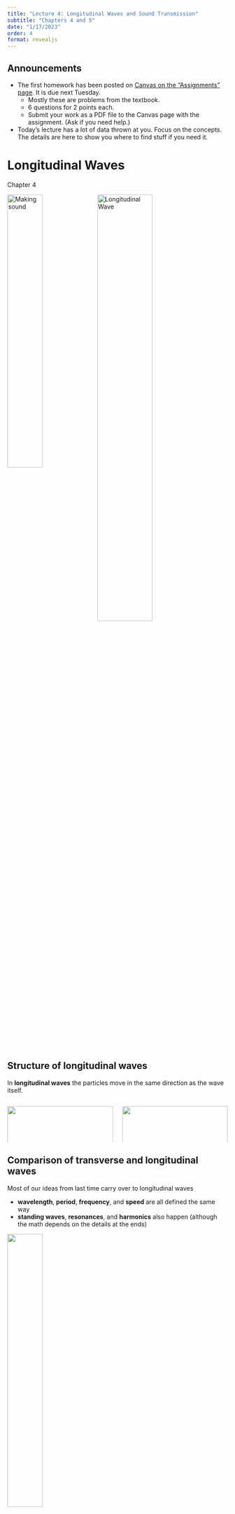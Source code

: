 ```yaml
---
title: "Lecture 4: Longitudinal Waves and Sound Transmission"
subtitle: "Chapters 4 and 5"
date: "1/17/2023"
order: 4
format: revealjs
---
```


## Announcements

::: {.incremental}
- The first homework has been posted on [Canvas on the "Assignments" page](https://duq.instructure.com/courses/23911/assignments/307721).  It is due next Tuesday.
    - Mostly these are problems from the textbook.
    - 6 questions for 2 points each.
    - Submit your work as a PDF file to the Canvas page with the assignment. (Ask if you need help.)
- Today's lecture has a lot of data thrown at you.  Focus on the concepts.  The details are here to show you where to find stuff if you need it.
:::


# Longitudinal Waves
Chapter 4

![Making sound](figs/lecture-04/img_46.jpg){ .img width="40%" style="vertical-align: top" }
![Longitudinal Wave](figs/lecture-02/Lwave-Red-2.gif){ .img width="50%" style="vertical-align: top"  }

## Structure of longitudinal waves
In **longitudinal waves** the particles move in the same direction as the wave itself.

:::: { .columns }

::: { .column width="50%"}
![](figs/lecture-04/img_47.jpg){ width="100%"}

Here the loops of the spring are compressed together.
:::

::: { .column width="50%"}
![](figs/lecture-04/img_49.jpg){ width="100%"}

Here the beads are pushed together.
:::

::::

## Comparison of transverse and longitudinal waves
Most of our ideas from last time carry over to longitudinal waves

- **wavelength**, **period**, **frequency**, and **speed** are all defined the same way
- **standing waves**, **resonances**, and **harmonics** also happen (although the math depends on the details at the ends)

![](figs/lecture-04/img_48.jpg){ width=40% } 

## Most longitudinal waves are pressure waves
:::: {.columns}
::: {.column width="65%"}
Sound waves in air are fluctuations in pressure.

These pressure fluctuations are tiny (a billionth to a thousandth of atmospheric pressure)!

We typically don't measure the pressure directly, although speakers and microphones work on this principle.
:::
::: {.column width="35%"}
![](figs/lecture-04/cutnell_11e_fig_16_17.jpg){width="100%"}

![](figs/lecture-04/cutnell_11e_fig_16_13.jpg){width="100%"}
:::
::::

## Rubens tube
<iframe width="560" height="315" src="https://www.youtube.com/embed/sIopZnMLeQo" title="YouTube video player" frameborder="0" allow="accelerometer; clipboard-write; encrypted-media; gyroscope; picture-in-picture; web-share" allowfullscreen></iframe>

::: aside
<https://youtu.be/sIopZnMLeQo>
:::

# Sound transmission
Chapter 5

## {background-color="black" background-image="figs/lecture-04/alien.jpg" background-size="contain" background-repeat="no-repeat" background-position="right"}


::: { style="color: #7dc158"}
*In space no one can hear you scream.*
:::

::: {.fragment}
Is this a true statement?  Why?
:::

::: {.fragment}
Yes, because sound needs matter to travel through.

Space has no air, so sound can't travel.
:::

## Medium of transmission
Sound waves must travel through some kind of matter, which we call the *medium* of transmission.

For music, the medium is usually air, but sound also travels through

- the solid body of musical instruments
- the floors and walls
- the structures of the human body (e.g. the parts of the ear)

Today we want to define a couple of terms describing how sound moves through matter: *speed* and *impedance*.

## Speed of sound
:::: {.columns}

::: {.column width="70%"}
The speed of sound in an object depends on many factors

::: {.incremental}
- the material
- the environment (temperature, ambient pressure, humidity)
- the shape of the object
- the frequency of the sound ("dispersion")
:::

::: {.fragment}
The table on the right assumes a bulk material (much bigger than the wavelength of the sound) and a sound frequency of 1000 Hz.
:::

::: aside
Note that the book often uses the approximation of 350 m/s for the speed of sound in air.

Refs: W&W, [Engineering toolbox](https://www.engineeringtoolbox.com/sound-speed-solids-d_713.html)
:::

:::

::: {.column width="30%"}

::: {style="font-size:60%"}

<center>
<table>
<tbody><tr><td colspan="2"><center><font size="+2">Gases</font></center></td></tr>
<tr><td><center>Material</center></td><td>v (m/s)</td></tr>
<tr><td>Helium (0°C)</td><td><center>972</center></td></tr>
<tr style="background:yellow"><td>Air (20°C)</td><td><center>343</center></td></tr>
<tr><td>Air (0°C)</td><td><center>331</center></td></tr>
<tr><td colspan="2"><center><font size="+2">Liquids at 25°C</font></center></td></tr>
<tr><td><center>Material</center></td><td>v (m/s)</td></tr>
<tr><td>Glycerol </td><td><center>1904</center></td></tr>
<tr><td>Sea water </td><td><center>1533</center></td></tr>
<tr><td>Water </td><td><center>1493</center></td></tr>
<tr><td>Mercury </td><td><center>1450</center></td></tr>
<tr><td colspan="2"><center><font size="+2">Solids</font></center></td></tr>
<tr><td><center>Material</center></td><td>v (m/s)</td></tr>
<tr><td>Glass </td><td><center>5640</center></td></tr>
<tr><td>Aluminum </td><td><center>5100</center></td></tr>
<tr><td>Brass </td><td><center>4700</center></td></tr>
<tr><td>Steel </td><td><center>5130</center></td></tr>
<tr><td>Wood </td><td><center>3000-4000</center></td></tr>
<tr><td>Concrete </td><td><center>3000</center></td></tr>
</tbody>
</table>
</center>
:::

:::

::::

## Waves carry information
We think of the speed of sound as telling us how quickly *energy* moves through a medium, but it also tells us how fast *information* travels.

We can demonstrate this will a high-speed camera...

## Slinky drop experiment
<iframe width="560" height="315" src="https://www.youtube.com/embed/eCMmmEEyOO0" title="YouTube video player" frameborder="0" allow="accelerometer; autoplay; clipboard-write; encrypted-media; gyroscope; picture-in-picture; web-share" allowfullscreen></iframe>

::: aside
<https://www.youtube.com/watch?v=eCMmmEEyOO0>
:::

## Impedance {.incremental}
A second property of the medium or object that sound travels through is *impedance*.

**Impedance** (symbol: *z*, units: Pa m/s = Rayls) is a measure of how difficult it is for sound to move through a medium or object.

For bulk media (as opposed to a specific object), the impedance is related to the speed of sound and the density of the medium:

$$ z = \rho v, $$

- *z* is the impedance (units of Pa s/m, also called "Rayls")
- &rho; is the mass density of the medium (units of kg/m^3^)
- *v* is the speed of sound in the medium (units of m/s)

## Example: impedance of air

For example, air at room temperature (20°C) has a speed of *v*&nbsp;=&nbsp;343&nbsp;m/s and a density of &rho;&nbsp;=&nbsp;1.20&nbsp;kg/m^3^.  Therefore, the impedance of air at room temperature is *z*&nbsp;=&nbsp;&rho;*v*&nbsp;=&nbsp;413&nbsp;Pa&nbsp;m/s.

::: {.fragment}

--------------------------------------------------------------------------------------
 Temperature<br />    Speed of sound<br />   Density of air<br />    Impedance<br />
 *T* (°C)                   *v* (m/s)        *&rho;* (kg/m^3^)         *z* (Pa·s/m)
-------------------  --------------------- -----------------------  ------------------
   30                       349.02               1.1644                   406.5

   20                       343.21               1.2041                   413.3

   10                       337.31               1.2466                   420.5

   0                        331.30               1.2922                   428.0

   −10                      325.18               1.3413                   436.1

   −20                      318.94               1.3943                   444.6

--------------------------------------------------------------------------------------

Table: Effect of temperature on properties of air ([Wikipedia](https://en.wikipedia.org/wiki/Acoustic_impedance#Effect_of_temperature))

:::

## Table of common building materials
![](figs/lecture-04/95-Table14-1.png)

::: aside
Ref. Sun, Ruting (2017): "Characterization of the acoustic properties of cementitious materials." Loughborough University. Ph.D. Dissertation. <https://hdl.handle.net/2134/27308> 
:::

## Sound at boundaries
:::: { .columns }
::: {.column width="60%"}
When a sound wave strikes a boundary between different materials, the energy divides three ways:

- some is transmitted through the boundary
- some is reflected by the boundary
- some may be absorbed, depending on the material

Impedance is the property that tells us about transmission and reflection.
:::

::: {.column width="40%"}
![](figs/lecture-04/img_75.jpg){ width="100%"}
:::
::::

## Impedance matching

:::: {.columns}
::: {.column width="65%"}
For sound to go efficiently from one object/medium to another, their impedances must be equal.

- The bones of the human inner ear match the impedance of air to the impedance of the fluid inside the cochlea.
- A car muffler works by intentionally *mismatching* the impedance of the exhaust pipe and the outside air.
- In general, if sound is moving from impedance *z*~1~ to impedance *z*~2~, the fraction of transmitted sound energy will be
$$ T = 1-\left(\frac{z_1-z_2}{z_1+z_2} \right)^2 $$

:::

::: {.column width="35%"}

![Human Ear](figs/lecture-04/cutnell-17-25.jpg){ width="100%" }

![Muffler](figs/lecture-04/muffler.jpg){ width="100%"}
:::
::::

## Impedance matching video
<iframe width="560" height="315" src="https://www.youtube.com/embed/AzZ7DjS4ti4?start=173" title="YouTube video player" frameborder="0" allow="accelerometer; autoplay; clipboard-write; encrypted-media; gyroscope; picture-in-picture; web-share" allowfullscreen></iframe>

::: aside
<https://youtu.be/AzZ7DjS4ti4>.  Part 2 (Human ear): <https://youtu.be/geSDcollRos>
:::

## Musical instruments

:::: { .columns}
::: {.column width="65%"}
One of the main functions of a musical instrument is to match the impedance of the sound source (e.g. violin string, oboe reed, human vocal folds) to the outside air.

Consider the difference between an acoustic guitar and an electric guitar.  Which one is impedance matched to the air?

A trumpet mute also works by changing the impedance of the trumpet, not by absorbing the sound.
:::

:::{.column width="35%"}

![](figs/lecture-04/guitars.jpg){width="100%"}

![](figs/lecture-04/miles-davis-300x222.jpg){width="100%"}
:::
::::

## Next time
Chapter 6 (Resonance)